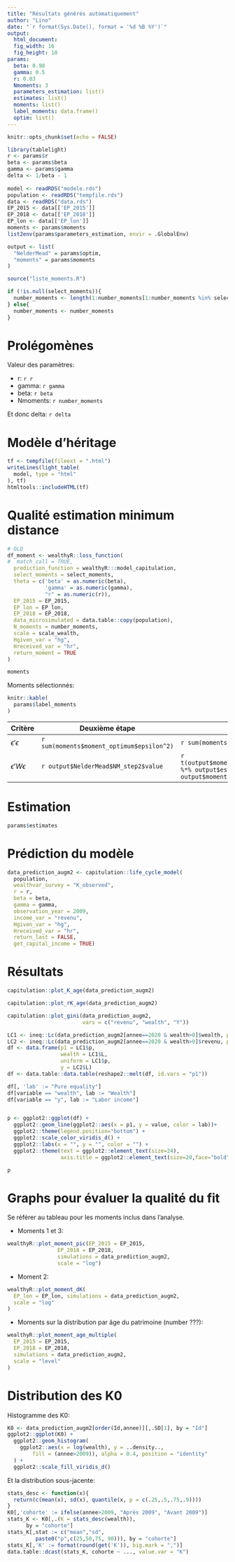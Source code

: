 ```yaml
---
title: "Résultats générés automatiquement"
author: "Lino"
date: "`r format(Sys.Date(), format = '%d %B %Y')`"
output:
  html_document:
  fig_width: 16 
  fig_height: 10 
params:
  beta: 0.98
  gamma: 0.5
  r: 0.03
  Nmoments: 3
  parameters_estimation: list()
  estimates: list()
  moments: list()
  label_moments: data.frame()
  optim: list()
---
```


```r
knitr::opts_chunk$set(echo = FALSE)
```

```r
library(tablelight)
r <- params$r
beta <- params$beta
gamma <- params$gamma
delta <- 1/beta - 1
  
model <- readRDS("modele.rds")
population <- readRDS("tempfile.rds")
data <- readRDS("data.rds")
EP_2015 <- data[['EP_2015']]
EP_2018 <- data[['EP_2018']]
EP_lon <- data[['EP_lon']]
moments <- params$moments
list2env(params$parameters_estimation, envir = .GlobalEnv)

output <- list(
  "NelderMead" = params$optim,
  "moments" = params$moments
)

source("liste_moments.R")

if (!is.null(select_moments)){
  number_moments <- length(1:number_moments[1:number_moments %in% select_moments])
} else{
  number_moments <- number_moments
}
```

# Prolégomènes

Valeur des paramètres:

* r: `r r`
* gamma: `r gamma`
* beta: `r beta`
* Nmoments: `r number_moments`

Et donc delta: `r delta`




# Modèle d'héritage

```r
tf <- tempfile(fileext = ".html")
writeLines(light_table(
  model, type = "html"
), tf)
htmltools::includeHTML(tf)
```


# Qualité estimation minimum distance

```r
# OLD
df_moment <- wealthyR::loss_function(
#  match_call = TRUE,
  prediction_function = wealthyR:::model_capitulation,
  select_moments = select_moments,
  theta = c('beta' = as.numeric(beta),
            'gamma' = as.numeric(gamma),
            "r" = as.numeric(r)),
  EP_2015 = EP_2015,
  EP_lon = EP_lon,
  EP_2018 = EP_2018,
  data_microsimulated = data.table::copy(population),
  N_moments = number_moments,
  scale = scale_wealth,
  Hgiven_var = "hg",
  Hreceived_var = "hr",
  return_moment = TRUE
)

moments
```

Moments sélectionnés:


```r
knitr::kable(
  params$label_moments
)
```

| Critère | Deuxième étape | Première étape |
|---------|----------------|----------------|
| $\epsilon'\epsilon$ | `r sum(moments$moment_optimum$epsilon^2)` | `r sum(moments$moment_first_step$epsilon^2)` |
| $\epsilon' W \epsilon$ | `r output$NelderMead$NM_step2$value` | `r t(output$moments$moment_first_step$epsilon) %*% output$estimates$W_1 %*% output$moments$moment_first_step$epsilon` |

# Estimation

```r
params$estimates
```



# Prédiction du modèle

```r
data_prediction_augm2 <- capitulation::life_cycle_model(
  population,
  wealthvar_survey = "K_observed",
  r = r,
  beta = beta,
  gamma = gamma,
  observation_year = 2009,
  income_var = "revenu",
  Hgiven_var = "hg",
  Hreceived_var = "hr",
  return_last = FALSE,
  get_capital_income = TRUE)
```

# Résultats

```r
capitulation::plot_K_age(data_prediction_augm2)
```

```r
capitulation::plot_rK_age(data_prediction_augm2)
```

```r
capitulation::plot_gini(data_prediction_augm2,
                        vars = c("revenu", "wealth", "Y"))
```


```r
LC1 <- ineq::Lc(data_prediction_augm2[annee==2020 & wealth>0]$wealth, plot = FALSE)
LC2 <- ineq::Lc(data_prediction_augm2[annee==2020 & wealth>0]$revenu, plot = FALSE)
df <- data.frame(p1 = LC1$p,
                 wealth = LC1$L,
                 uniform = LC1$p, 
                 y = LC2$L)
df <- data.table::data.table(reshape2::melt(df, id.vars = "p1"))

df[, 'lab' := "Pure equality"]
df[variable == "wealth", lab := "Wealth"]
df[variable == "y", lab := "Labor income"]


p <- ggplot2::ggplot(df) +
  ggplot2::geom_line(ggplot2::aes(x = p1, y = value, color = lab))+
  ggplot2::theme(legend.position="bottom") +
  ggplot2::scale_color_viridis_d() +
  ggplot2::labs(x = "", y = "", color = "") +
  ggplot2::theme(text = ggplot2::element_text(size=24),
                 axis.title = ggplot2::element_text(size=20,face="bold"))

p
```


# Graphs pour évaluer la qualité du fit

Se référer au tableau pour les moments inclus dans l'analyse. 

* Moments 1 et 3:

```r
wealthyR::plot_moment_pic(EP_2015 = EP_2015,
                EP_2018 = EP_2018,
                simulations = data_prediction_augm2,
                scale = "log")
```


* Moment 2:

```r
wealthyR::plot_moment_dK(
  EP_lon = EP_lon, simulations = data_prediction_augm2,
  scale = "log"
)
```

* Moments sur la distribution par âge du patrimoine (number ???):

```r
wealthyR::plot_moment_age_multiple(
  EP_2015 = EP_2015,
  EP_2018 = EP_2018,
  simulations = data_prediction_augm2,
  scale = "level"
)
```


# Distribution des K0

Histogramme des K0:

```r
K0 <- data_prediction_augm2[order(Id,annee)][,.SD[1], by = "Id"]
ggplot2::ggplot(K0) +
  ggplot2::geom_histogram(
    ggplot2::aes(x = log(wealth), y = ..density..,
        fill = (annee>2009)), alpha = 0.4, position = "identity"
  ) +
  ggplot2::scale_fill_viridis_d()
```

Et la distribution sous-jacente:

```r
stats_desc <- function(x){
  return(c(mean(x), sd(x), quantile(x, p = c(.25,.5,.75,.9))))
}
K0[,'cohorte' := ifelse(annee>2009, "Après 2009", "Avant 2009")]
stats_K <- K0[,.(K = stats_desc(wealth)),
      by = "cohorte"]
stats_K[,stat := c("mean","sd",
         paste0("p",c(25,50,75, 90))), by = "cohorte"]
stats_K[,'K' := format(round(get('K')), big.mark = ",")]
data.table::dcast(stats_K, cohorte ~ ..., value.var = "K")
```
